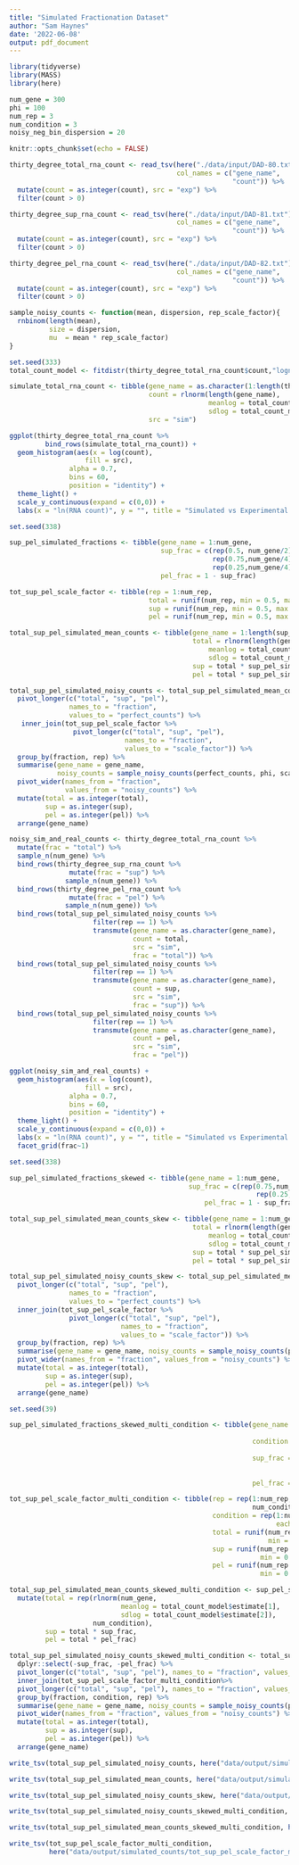 ```yaml
---
title: "Simulated Fractionation Dataset"
author: "Sam Haynes"
date: '2022-06-08'
output: pdf_document
---
```


```r
library(tidyverse)
library(MASS)
library(here)

num_gene = 300
phi = 100
num_rep = 3
num_condition = 3
noisy_neg_bin_dispersion = 20

knitr::opts_chunk$set(echo = FALSE)

thirty_degree_total_rna_count <- read_tsv(here("./data/input/DAD-80.txt"),
                                          col_names = c("gene_name",
                                                        "count")) %>%
  mutate(count = as.integer(count), src = "exp") %>%
  filter(count > 0)

thirty_degree_sup_rna_count <- read_tsv(here("./data/input/DAD-81.txt"),
                                          col_names = c("gene_name",
                                                        "count")) %>%
  mutate(count = as.integer(count), src = "exp") %>%
  filter(count > 0)

thirty_degree_pel_rna_count <- read_tsv(here("./data/input/DAD-82.txt"),
                                          col_names = c("gene_name",
                                                        "count")) %>%
  mutate(count = as.integer(count), src = "exp") %>%
  filter(count > 0)

sample_noisy_counts <- function(mean, dispersion, rep_scale_factor){
  rnbinom(length(mean),
          size = dispersion,
          mu  = mean * rep_scale_factor)
}
```

```r
set.seed(333)
total_count_model <- fitdistr(thirty_degree_total_rna_count$count,"lognormal")

simulate_total_rna_count <- tibble(gene_name = as.character(1:length(thirty_degree_total_rna_count$gene_name)), 
                                   count = rlnorm(length(gene_name),
                                                  meanlog = total_count_model$estimate[1], 
                                                  sdlog = total_count_model$estimate[2]),
                                   src = "sim")

ggplot(thirty_degree_total_rna_count %>%
         bind_rows(simulate_total_rna_count)) +
  geom_histogram(aes(x = log(count),
                   fill = src),
               alpha = 0.7,
               bins = 60,
               position = "identity") +
  theme_light() +
  scale_y_continuous(expand = c(0,0)) +
  labs(x = "ln(RNA count)", y = "", title = "Simulated vs Experimental Total RNA counts")


```

```r
set.seed(338)

sup_pel_simulated_fractions <- tibble(gene_name = 1:num_gene,
                                      sup_frac = c(rep(0.5, num_gene/2),
                                                   rep(0.75,num_gene/4),
                                                   rep(0.25,num_gene/4)),
                                      pel_frac = 1 - sup_frac)

tot_sup_pel_scale_factor <- tibble(rep = 1:num_rep,
                                   total = runif(num_rep, min = 0.5, max = 3),
                                   sup = runif(num_rep, min = 0.5, max = 3),
                                   pel = runif(num_rep, min = 0.5, max = 3))

total_sup_pel_simulated_mean_counts <- tibble(gene_name = 1:length(sup_pel_simulated_fractions$sup_frac),
                                              total = rlnorm(length(gene_name),
                                                  meanlog = total_count_model$estimate[1], 
                                                  sdlog = total_count_model$estimate[2]),
                                              sup = total * sup_pel_simulated_fractions$sup_frac,
                                              pel = total * sup_pel_simulated_fractions$pel_frac)

total_sup_pel_simulated_noisy_counts <- total_sup_pel_simulated_mean_counts %>%
  pivot_longer(c("total", "sup", "pel"),
               names_to = "fraction",
               values_to = "perfect_counts") %>%
   inner_join(tot_sup_pel_scale_factor %>%
                pivot_longer(c("total", "sup", "pel"),
                             names_to = "fraction",
                             values_to = "scale_factor")) %>%
  group_by(fraction, rep) %>%
  summarise(gene_name = gene_name,
            noisy_counts = sample_noisy_counts(perfect_counts, phi, scale_factor)) %>%
  pivot_wider(names_from = "fraction",
              values_from = "noisy_counts") %>%
  mutate(total = as.integer(total),
         sup = as.integer(sup),
         pel = as.integer(pel)) %>%
  arrange(gene_name)
```

```r
noisy_sim_and_real_counts <- thirty_degree_total_rna_count %>%
  mutate(frac = "total") %>%
  sample_n(num_gene) %>%
  bind_rows(thirty_degree_sup_rna_count %>%
               mutate(frac = "sup") %>%
              sample_n(num_gene)) %>%
  bind_rows(thirty_degree_pel_rna_count %>%
               mutate(frac = "pel") %>%
              sample_n(num_gene)) %>%
  bind_rows(total_sup_pel_simulated_noisy_counts %>%
                     filter(rep == 1) %>%
                     transmute(gene_name = as.character(gene_name),
                               count = total,
                               src = "sim",
                               frac = "total")) %>%
  bind_rows(total_sup_pel_simulated_noisy_counts %>%
                     filter(rep == 1) %>%
                     transmute(gene_name = as.character(gene_name),
                               count = sup,
                               src = "sim",
                               frac = "sup")) %>%
  bind_rows(total_sup_pel_simulated_noisy_counts %>%
                     filter(rep == 1) %>%
                     transmute(gene_name = as.character(gene_name),
                               count = pel,
                               src = "sim",
                               frac = "pel"))

ggplot(noisy_sim_and_real_counts) +
  geom_histogram(aes(x = log(count),
                   fill = src),
               alpha = 0.7,
               bins = 60,
               position = "identity") +
  theme_light() +
  scale_y_continuous(expand = c(0,0)) +
  labs(x = "ln(RNA count)", y = "", title = "Simulated vs Experimental RNA counts") +
  facet_grid(frac~1)

```

```r
set.seed(338)

sup_pel_simulated_fractions_skewed <- tibble(gene_name = 1:num_gene,
                                             sup_frac = c(rep(0.75,num_gene - 20),
                                                              rep(0.25,20)),
                                                 pel_frac = 1 - sup_frac)

total_sup_pel_simulated_mean_counts_skew <- tibble(gene_name = 1:num_gene,
                                              total = rlnorm(length(gene_name),
                                                  meanlog = total_count_model$estimate[1], 
                                                  sdlog = total_count_model$estimate[2]),
                                              sup = total * sup_pel_simulated_fractions_skewed$sup_frac,
                                              pel = total * sup_pel_simulated_fractions_skewed$pel_frac)

total_sup_pel_simulated_noisy_counts_skew <- total_sup_pel_simulated_mean_counts_skew %>%
  pivot_longer(c("total", "sup", "pel"),
               names_to = "fraction",
               values_to = "perfect_counts") %>%
  inner_join(tot_sup_pel_scale_factor %>%
               pivot_longer(c("total", "sup", "pel"),
                            names_to = "fraction",
                            values_to = "scale_factor")) %>%
  group_by(fraction, rep) %>%
  summarise(gene_name = gene_name, noisy_counts = sample_noisy_counts(perfect_counts, phi, scale_factor)) %>%
  pivot_wider(names_from = "fraction", values_from = "noisy_counts") %>%
  mutate(total = as.integer(total),
         sup = as.integer(sup),
         pel = as.integer(pel)) %>%
  arrange(gene_name)
```

```r
set.seed(39)

sup_pel_simulated_fractions_skewed_multi_condition <- tibble(gene_name = rep(1:num_gene,
                                                                             num_condition),
                                                             condition = rep(1:num_condition,
                                                                             each = num_gene),
                                                             sup_frac = c(rbeta(num_gene,2,2),
                                                                          rbeta(num_gene,4,2),
                                                                          rbeta(num_gene,4,1)),
                                                             pel_frac = 1 - sup_frac)

tot_sup_pel_scale_factor_multi_condition <- tibble(rep = rep(1:num_rep,
                                                             num_condition),
                                                   condition = rep(1:num_condition,
                                                                   each = num_rep),
                                                   total = runif(num_rep * num_condition,
                                                                 min = 0.5, max = 3),
                                                   sup = runif(num_rep * num_condition,
                                                               min = 0.5, max = 3),
                                                   pel = runif(num_rep * num_condition,
                                                               min = 0.5, max = 3))

total_sup_pel_simulated_mean_counts_skewed_multi_condition <- sup_pel_simulated_fractions_skewed_multi_condition %>%
  mutate(total = rep(rlnorm(num_gene,
                            meanlog = total_count_model$estimate[1],
                            sdlog = total_count_model$estimate[2]),
                     num_condition),
         sup = total * sup_frac,
         pel = total * pel_frac)

total_sup_pel_simulated_noisy_counts_skewed_multi_condition <- total_sup_pel_simulated_mean_counts_skewed_multi_condition %>%
  dplyr::select(-sup_frac, -pel_frac) %>%
  pivot_longer(c("total", "sup", "pel"), names_to = "fraction", values_to = "perfect_counts") %>%
  inner_join(tot_sup_pel_scale_factor_multi_condition%>%
  pivot_longer(c("total", "sup", "pel"), names_to = "fraction", values_to = "scale_factor")) %>%
  group_by(fraction, condition, rep) %>%
  summarise(gene_name = gene_name, noisy_counts = sample_noisy_counts(perfect_counts, phi, scale_factor)) %>%
  pivot_wider(names_from = "fraction", values_from = "noisy_counts") %>%
  mutate(total = as.integer(total),
         sup = as.integer(sup),
         pel = as.integer(pel)) %>%
  arrange(gene_name)

```

```r
write_tsv(total_sup_pel_simulated_noisy_counts, here("data/output/simulated_counts/total_sup_pel_simulated_noisy_counts.tsv"))

write_tsv(total_sup_pel_simulated_mean_counts, here("data/output/simulated_counts/total_sup_pel_simulated_noiseless_counts.tsv"))

write_tsv(total_sup_pel_simulated_noisy_counts_skew, here("data/output/simulated_counts/total_sup_pel_simulated_noisy_skewed_counts.tsv"))

write_tsv(total_sup_pel_simulated_noisy_counts_skewed_multi_condition, here("data/output/simulated_counts/total_sup_pel_simulated_noisy_skewed_multi_condition_counts.tsv"))

write_tsv(total_sup_pel_simulated_mean_counts_skewed_multi_condition, here("data/output/simulated_counts/sup_pel_noiseless_fractions.tsv"))

write_tsv(tot_sup_pel_scale_factor_multi_condition,
          here("data/output/simulated_counts/tot_sup_pel_scale_factor_multi_condition.tsv"))
```
